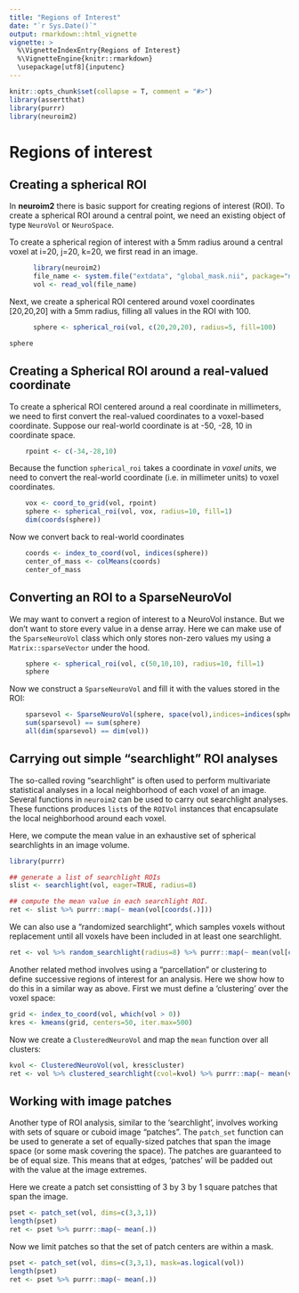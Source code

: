 ```yaml
---
title: "Regions of Interest"
date: "`r Sys.Date()`"
output: rmarkdown::html_vignette
vignette: >
  %\VignetteIndexEntry{Regions of Interest}
  %\VignetteEngine{knitr::rmarkdown}
  \usepackage[utf8]{inputenc}
---
```


```r
knitr::opts_chunk$set(collapse = T, comment = "#>")
library(assertthat)
library(purrr)
library(neuroim2)
```


Regions of interest
===================

## Creating a spherical ROI

In **neuroim2** there is basic support for creating regions of interest (ROI). To create a spherical ROI around a central point, we need an existing object of type `NeuroVol` or `NeuroSpace`.

To create a spherical region of interest with a 5mm radius around a central voxel at i=20, j=20, k=20, we first read in an image.

```r
      library(neuroim2)        
      file_name <- system.file("extdata", "global_mask.nii", package="neuroim2")
      vol <- read_vol(file_name)
```

Next, we create a spherical ROI centered around voxel coordinates [20,20,20] with a 5mm radius, 
filling all values in the ROI with 100.

```r
      sphere <- spherical_roi(vol, c(20,20,20), radius=5, fill=100)
```


```r
sphere
```


## Creating a Spherical ROI around a real-valued coordinate

To create a spherical ROI centered around a real coordinate in millimeters, we need to first convert the real-valued coordinates to a voxel-based coordinate.
Suppose our real-world coordinate is at -50, -28, 10 in coordinate space.

```r

    rpoint <- c(-34,-28,10)
```
    
Because the function `spherical_roi` takes a coordinate in *voxel units*, we need to convert the real-world coordinate (i.e. in millimeter units) to voxel coordinates.

```r
    
    vox <- coord_to_grid(vol, rpoint)
    sphere <- spherical_roi(vol, vox, radius=10, fill=1)
    dim(coords(sphere))
```
    
Now we convert back to real-world coordinates

```r
    coords <- index_to_coord(vol, indices(sphere))
    center_of_mass <- colMeans(coords)
    center_of_mass
```

    
## Converting an ROI to a SparseNeuroVol

We may want to convert a region of interest to a NeuroVol instance. But we don't want to store every value in a dense array. Here we can make use of the `SparseNeuroVol` class which only stores non-zero values my using a `Matrix::sparseVector` under the hood.

```r
    
    sphere <- spherical_roi(vol, c(50,10,10), radius=10, fill=1)
    sphere
```
    
Now we construct a `SparseNeuroVol` and fill it with the values stored in the ROI:

```r
    sparsevol <- SparseNeuroVol(sphere, space(vol),indices=indices(sphere))
    sum(sparsevol) == sum(sphere)
    all(dim(sparsevol) == dim(vol))
```

## Carrying out simple "searchlight" ROI analyses

The so-called roving "searchlight" is often used to perform multivariate statistical analyses in a local neighborhood of each voxel of an image. Several functions in `neuroim2` can be used to carry out searchlight analyses. These functions produces `list`s of the `ROIVol` instances that encapsulate the local neighborhood around each voxel.

Here, we compute the mean value in an exhaustive set of spherical searchlights in an image volume.

```r
library(purrr)

## generate a list of searchlight ROIs
slist <- searchlight(vol, eager=TRUE, radius=8)

## compute the mean value in each searchlight ROI.
ret <- slist %>% purrr::map(~ mean(vol[coords(.)]))
```

We can also use a "randomized searchlight", which samples voxels without replacement until all voxels have been included in at least one searchlight. 

```r
ret <- vol %>% random_searchlight(radius=8) %>% purrr::map(~ mean(vol[coords(.)]))
```

Another related method involves using a "parcellation" or clustering to define successive regions of interest for an analysis. Here we show how to do this in a similar way as above. First we must define a 'clustering' over the voxel space:

```r

grid <- index_to_coord(vol, which(vol > 0))
kres <- kmeans(grid, centers=50, iter.max=500)
```

Now we create a `ClusteredNeuroVol` and map the `mean` function over all clusters:

```r
kvol <- ClusteredNeuroVol(vol, kres$cluster)
ret <- vol %>% clustered_searchlight(cvol=kvol) %>% purrr::map(~ mean(vol[coords(.)]))

```

## Working with image patches

Another type of ROI analysis, similar to the 'searchlight', involves working with sets of square or cuboid image "patches". The `patch_set` function can be used to generate a set of equally-sized patches that span the image space (or some mask covering the space). The patches are guaranteed to be of equal size. This means that at edges, 'patches' will be padded out with the value at the image extremes.

Here we create a patch set consistting of 3 by 3 by 1 square patches that span the image.

```r

pset <- patch_set(vol, dims=c(3,3,1))
length(pset)
ret <- pset %>% purrr::map(~ mean(.))

```

Now we limit patches so that the set of patch centers are within a mask.

```r

pset <- patch_set(vol, dims=c(3,3,1), mask=as.logical(vol))
length(pset)
ret <- pset %>% purrr::map(~ mean(.))

```
    

